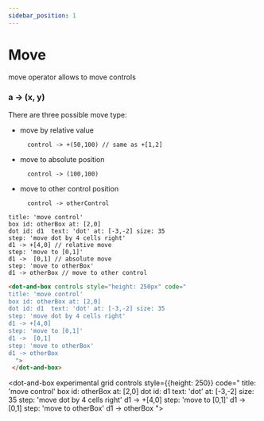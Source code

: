 ```yaml
---
sidebar_position: 1
---
```


# Move

move operator allows to move controls

### a **-\>** (x, y)

There are three possible move type:
- move by relative value
  ```dabl
    control -> +(50,100) // same as +[1,2]
  ```
- move to absolute position
  ```dabl
    control -> (100,100)
  ```
- move to other control position
  ```dabl
    control -> otherControl
  ```


```dabl tab showLineNumbers
title: 'move control'
box id: otherBox at: [2,0]
dot id: d1  text: 'dot' at: [-3,-2] size: 35
step: 'move dot by 4 cells right'
d1 -> +[4,0] // relative move
step: 'move to [0,1]'
d1 ->  [0,1] // absolute move
step: 'move to otherBox'
d1 -> otherBox // move to other control
```
```html tab showLineNumbers
<dot-and-box controls style="height: 250px" code="
title: 'move control'
box id: otherBox at: [2,0]
dot id: d1  text: 'dot' at: [-3,-2] size: 35
step: 'move dot by 4 cells right'
d1 -> +[4,0]
step: 'move to [0,1]'
d1 ->  [0,1]
step: 'move to otherBox'
d1 -> otherBox
  ">
 </dot-and-box>
```

<dot-and-box experimental grid controls style={{height: 250}} code="
title: 'move control'
box id: otherBox at: [2,0]
dot id: d1  text: 'dot' at: [-3,-2] size: 35
step: 'move dot by 4 cells right'
d1 -> +[4,0]
step: 'move to [0,1]'
d1 ->  [0,1]
step: 'move to otherBox'
d1 -> otherBox
">
 </dot-and-box>